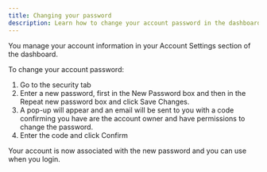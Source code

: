 ```yaml
---
title: Changing your password
description: Learn how to change your account password in the dashboard
---
```


You manage your account information in your Account Settings section of the dashboard.

To change your account password:

1. Go to the security tab
2. Enter a new password, first in the New Password box and then in the Repeat new password box and click Save Changes.
3. A pop-up will appear and an email will be sent to you with a code confirming you have are the account owner and have permissions to change the password.
4. Enter the code and click Confirm

Your account is now associated with the new password and you can use when you login.